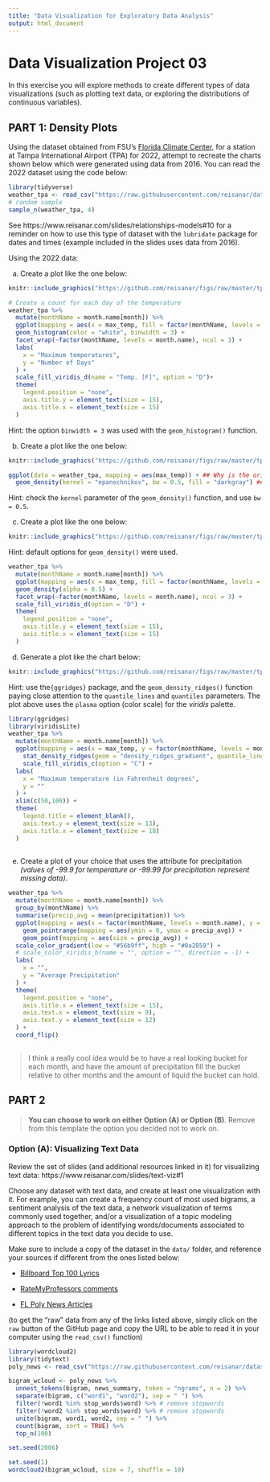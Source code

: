 ```yaml
---
title: "Data Visualization for Exploratory Data Analysis"
output: html_document
---
```


# Data Visualization Project 03


In this exercise you will explore methods to create different types of data visualizations (such as plotting text data, or exploring the distributions of continuous variables).


## PART 1: Density Plots

Using the dataset obtained from FSU's [Florida Climate Center](https://climatecenter.fsu.edu/climate-data-access-tools/downloadable-data), for a station at Tampa International Airport (TPA) for 2022, attempt to recreate the charts shown below which were generated using data from 2016. You can read the 2022 dataset using the code below: 

```r
library(tidyverse)
weather_tpa <- read_csv("https://raw.githubusercontent.com/reisanar/datasets/master/tpa_weather_2022.csv")
# random sample 
sample_n(weather_tpa, 4)
```

See https://www.reisanar.com/slides/relationships-models#10 for a reminder on how to use this type of dataset with the `lubridate` package for dates and times (example included in the slides uses data from 2016).

Using the 2022 data: 

(a) Create a plot like the one below:

```r
knitr::include_graphics("https://github.com/reisanar/figs/raw/master/tpa_max_temps_facet.png")
```

```r
# Create a count for each day of the temperature
weather_tpa %>% 
  mutate(monthName = month.name[month]) %>% 
  ggplot(mapping = aes(x = max_temp, fill = factor(monthName, levels = month.name))) +
  geom_histogram(color = "white", binwidth = 3) + 
  facet_wrap(~factor(monthName, levels = month.name), ncol = 3) +
  labs(
    x = "Maximum temperatures",
    y = "Number of Days"
  ) +
  scale_fill_viridis_d(name = "Temp. [F]", option = "D")+
  theme(
    legend.position = "none",
    axis.title.y = element_text(size = 15),
    axis.title.x = element_text(size = 15)
  )
```



Hint: the option `binwidth = 3` was used with the `geom_histogram()` function.

(b) Create a plot like the one below:

```r
knitr::include_graphics("https://github.com/reisanar/figs/raw/master/tpa_max_temps_density.png")
```

```r
ggplot(data = weather_tpa, mapping = aes(max_temp)) + ## Why is the original graph starting at 50ish?
  geom_density(kernel = "epanechnikov", bw = 0.5, fill = "darkgray") ## Change color and kernel type
```


Hint: check the `kernel` parameter of the `geom_density()` function, and use `bw = 0.5`.

(c) Create a plot like the one below:

```r
knitr::include_graphics("https://github.com/reisanar/figs/raw/master/tpa_max_temps_density_facet.png")
```

Hint: default options for `geom_density()` were used. 

```r
weather_tpa %>% 
  mutate(monthName = month.name[month]) %>% 
  ggplot(mapping = aes(x = max_temp, fill = factor(monthName, levels = month.name))) + 
  geom_density(alpha = 0.5) +
  facet_wrap(~factor(monthName, levels = month.name), ncol = 3) +
  scale_fill_viridis_d(option = "D") +
  theme(
    legend.position = "none",
    axis.title.y = element_text(size = 15),
    axis.title.x = element_text(size = 15)
  )
```


(d) Generate a plot like the chart below:


```r
knitr::include_graphics("https://github.com/reisanar/figs/raw/master/tpa_max_temps_ridges_plasma.png")
```

Hint: use the`{ggridges}` package, and the `geom_density_ridges()` function paying close attention to the `quantile_lines` and `quantiles` parameters. The plot above uses the `plasma` option (color scale) for the _viridis_ palette.


```r
library(ggridges)
library(viridisLite)
weather_tpa %>% 
  mutate(monthName = month.name[month]) %>% 
  ggplot(mapping = aes(x = max_temp, y = factor(monthName, levels = month.name), fill = stat(x))) + 
    stat_density_ridges(geom = "density_ridges_gradient", quantile_lines = TRUE, quantiles = 2) +
    scale_fill_viridis_c(option = "C") +
  labs(
    x = "Maximum temperature (in Fahrenheit degrees",
    y = ""
  ) + 
  xlim(c(50,100)) +
  theme(
    legend.title = element_blank(),
    axis.text.y = element_text(size = 13),
    axis.title.x = element_text(size = 18)
  )
  
```


(e) Create a plot of your choice that uses the attribute for precipitation _(values of -99.9 for temperature or -99.99 for precipitation represent missing data)_.

```r
weather_tpa %>% 
  mutate(monthName = month.name[month]) %>% 
  group_by(monthName) %>% 
  summarise(precip_avg = mean(precipitation)) %>% 
  ggplot(mapping = aes(x = factor(monthName, levels = month.name), y = precip_avg, color = precip_avg)) +
    geom_pointrange(mapping = aes(ymin = 0, ymax = precip_avg)) +
    geom_point(mapping = aes(size = precip_avg)) +
  scale_color_gradient(low = "#56b9ff", high = "#0a2859") +
  # scale_color_viridis_b(name = "", option = "", direction = -1) +
  labs(
    x = "",
    y = "Average Precipitation"
  ) +
  theme(
    legend.position = "none",
    axis.title.x = element_text(size = 15),
    axis.text.x = element_text(size = 9),
    axis.text.y = element_text(size = 12)
  ) +
  coord_flip()
  
```
> I think a really cool idea would be to have a real looking bucket for each month, and have the amount of precipitation fill the bucket relative to other months and the amount of liquid the bucket can hold.

## PART 2 

> **You can choose to work on either Option (A) or Option (B)**. Remove from this template the option you decided not to work on. 


### Option (A): Visualizing Text Data

Review the set of slides (and additional resources linked in it) for visualizing text data: https://www.reisanar.com/slides/text-viz#1

Choose any dataset with text data, and create at least one visualization with it. For example, you can create a frequency count of most used bigrams, a sentiment analysis of the text data, a network visualization of terms commonly used together, and/or a visualization of a topic modeling approach to the problem of identifying words/documents associated to different topics in the text data you decide to use. 

Make sure to include a copy of the dataset in the `data/` folder, and reference your sources if different from the ones listed below:

- [Billboard Top 100 Lyrics](https://github.com/reisanar/datasets/blob/master/BB_top100_2015.csv)

- [RateMyProfessors comments](https://github.com/reisanar/datasets/blob/master/rmp_wit_comments.csv)

- [FL Poly News Articles](https://github.com/reisanar/datasets/blob/master/flpoly_news_SP23.csv)


(to get the "raw" data from any of the links listed above, simply click on the `raw` button of the GitHub page and copy the URL to be able to read it in your computer using the `read_csv()` function)


```r
library(wordcloud2)
library(tidytext)
poly_news <- read_csv("https://raw.githubusercontent.com/reisanar/datasets/master/flpoly_news_SP23.csv")
```

```r
bigram_wcloud <- poly_news %>% 
  unnest_tokens(bigram, news_summary, token = "ngrams", n = 2) %>% 
  separate(bigram, c("word1", "word2"), sep = " ") %>% 
  filter(!word1 %in% stop_words$word) %>% # remove stopwords
  filter(!word2 %in% stop_words$word) %>% # remove stopwords
  unite(bigram, word1, word2, sep = " ") %>% 
  count(bigram, sort = TRUE) %>% 
  top_n(100)

set.seed(2006)
```


```r
set.seed(1)
wordcloud2(bigram_wcloud, size = 7, shuffle = 10)
```

